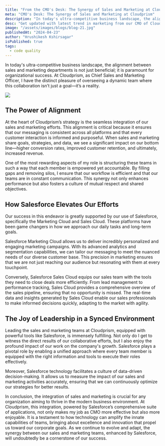```yaml
---
title: "From the CMO's Desk: The Synergy of Sales and Marketing at Cloudprism"
meta: "CMO's Desk: The Synergy of Sales and Marketing at Cloudprism"
description: "In today's ultra-competitive business landscape, the alignment between sales and marketing departments is not just beneficial; it is paramount for organizational success. At Cloudprism, as Chief Sales and Marketing Officer, I have the distinct pleasure of overseeing a dynamic team where this collaboration isn’t just a goal—it’s a reality."
desc: "Get updated with latest trend in marketing from our CMO of CloudPrism Solutions How he tackle all marketing issue in day today work."
image: "/assets/images/blogs/blog-21.jpg"
publishedAt: "2024-04-23"
author: "Hrushikesh Kshirsagar"
isPublished: true
tags:
  - code quality
---
```


In today's ultra-competitive business landscape, the alignment between sales and marketing departments is not just beneficial; it is paramount for organizational success. At Cloudprism, as Chief Sales and Marketing Officer, I have the distinct pleasure of overseeing a dynamic team where this collaboration isn’t just a goal—it’s a reality.

<Image src="/assets/images/blogs/blog-21.jpg" />

## The Power of Alignment

At the heart of Cloudprism’s strategy is the seamless integration of our sales and marketing efforts. This alignment is critical because it ensures that our messaging is consistent across all platforms and that every customer interaction is informed and purposeful. When sales and marketing share goals, strategies, and data, we see a significant impact on our bottom line—higher conversion rates, improved customer retention, and ultimately, increased revenue.

One of the most rewarding aspects of my role is structuring these teams in such a way that each member is empowered yet accountable. By filling gaps and removing silos, I ensure that our workflow is efficient and that our teams are in constant communication. This synergy not only enhances performance but also fosters a culture of mutual respect and shared objectives.

## How Salesforce Elevates Our Efforts

Our success in this endeavor is greatly supported by our use of Salesforce, specifically the Marketing Cloud and Sales Cloud. These platforms have been game changers in how we approach our daily tasks and long-term goals.

Salesforce Marketing Cloud allows us to deliver incredibly personalized and engaging marketing campaigns. With its advanced analytics and segmentation capabilities, we can tailor our messaging to meet the nuanced needs of our diverse customer base. This precision in marketing ensures that we are not just reaching our audience but resonating with them at every touchpoint.

Conversely, Salesforce Sales Cloud equips our sales team with the tools they need to close deals more efficiently. From lead management to performance tracking, Sales Cloud provides a comprehensive overview of the sales pipeline, ensuring that no opportunity is missed. The real-time data and insights generated by Sales Cloud enable our sales professionals to make informed decisions quickly, adapting to the market with agility.

## The Joy of Leadership in a Synced Environment

Leading the sales and marketing teams at Cloudprism, equipped with powerful tools like Salesforce, is immensely fulfilling. Not only do I get to witness the direct results of our collaborative efforts, but I also enjoy the profound impact of our work on the company's growth. Salesforce plays a pivotal role by enabling a unified approach where every team member is equipped with the right information and tools to execute their roles effectively.

Moreover, Salesforce technology facilitates a culture of data-driven decision-making. It allows us to measure the impact of our sales and marketing activities accurately, ensuring that we can continuously optimize our strategies for better results.

In conclusion, the integration of sales and marketing is crucial for any organization aiming to thrive in the modern business environment. At Cloudprism, this integration, powered by Salesforce’s comprehensive suite of applications, not only makes my job as CMO more effective but also more enjoyable. It is a testament to how technology can amplify the innate capabilities of teams, bringing about excellence and innovation that propel us toward our corporate goals. As we continue to evolve and adapt, the synergy between our sales and marketing teams, enhanced by Salesforce, will undoubtedly be a cornerstone of our success.
